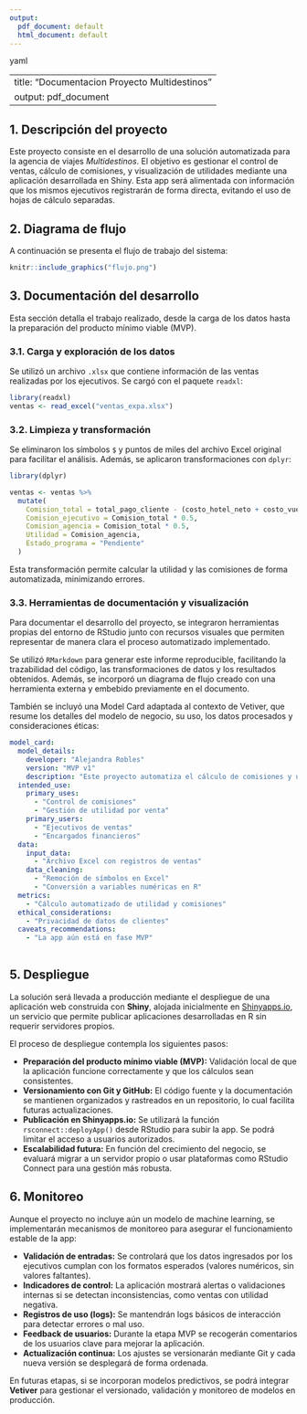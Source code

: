 ```yaml
---
output:
  pdf_document: default
  html_document: default
---
```

yaml

---
title: "Documentacion Proyecto Multidestinos"
output: pdf_document
---

## 1. Descripción del proyecto

Este proyecto consiste en el desarrollo de una solución automatizada para la agencia de viajes *Multidestinos*. El objetivo es gestionar el control de ventas, cálculo de comisiones, y visualización de utilidades mediante una aplicación desarrollada en Shiny. Esta app será alimentada con información que los mismos ejecutivos registrarán de forma directa, evitando el uso de hojas de cálculo separadas.

## 2. Diagrama de flujo

A continuación se presenta el flujo de trabajo del sistema:

```r
knitr::include_graphics("flujo.png")
```

## 3. Documentación del desarrollo

Esta sección detalla el trabajo realizado, desde la carga de los datos hasta la preparación del producto mínimo viable (MVP).

### 3.1. Carga y exploración de los datos

Se utilizó un archivo `.xlsx` que contiene información de las ventas realizadas por los ejecutivos. Se cargó con el paquete `readxl`:

```r
library(readxl)
ventas <- read_excel("ventas_expa.xlsx")
```

### 3.2. Limpieza y transformación

Se eliminaron los símbolos `$` y puntos de miles del archivo Excel original para facilitar el análisis. Además, se aplicaron transformaciones con `dplyr`:

```r
library(dplyr)

ventas <- ventas %>%
  mutate(
    Comision_total = total_pago_cliente - (costo_hotel_neto + costo_vuelo_neto + costo_seguro_neto + costo_excursion_neto),
    Comision_ejecutivo = Comision_total * 0.5,
    Comision_agencia = Comision_total * 0.5,
    Utilidad = Comision_agencia,
    Estado_programa = "Pendiente"
  )
```

Esta transformación permite calcular la utilidad y las comisiones de forma automatizada, minimizando errores.

### 3.3. Herramientas de documentación y visualización

Para documentar el desarrollo del proyecto, se integraron herramientas propias del entorno de RStudio junto con recursos visuales que permiten representar de manera clara el proceso automatizado implementado.

Se utilizó `RMarkdown` para generar este informe reproducible, facilitando la trazabilidad del código, las transformaciones de datos y los resultados obtenidos. Además, se incorporó un diagrama de flujo creado con una herramienta externa y embebido previamente en el documento.

También se incluyó una Model Card adaptada al contexto de Vetiver, que resume los detalles del modelo de negocio, su uso, los datos procesados y consideraciones éticas:

```yaml
model_card:
  model_details:
    developer: "Alejandra Robles"
    version: "MVP v1"
    description: "Este proyecto automatiza el cálculo de comisiones y utilidades para la agencia Multidestinos."
  intended_use:
    primary_uses: 
      - "Control de comisiones"
      - "Gestión de utilidad por venta"
    primary_users:
      - "Ejecutivos de ventas"
      - "Encargados financieros"
  data:
    input_data: 
      - "Archivo Excel con registros de ventas"
    data_cleaning:
      - "Remoción de símbolos en Excel"
      - "Conversión a variables numéricas en R"
  metrics:
    - "Cálculo automatizado de utilidad y comisiones"
  ethical_considerations:
    - "Privacidad de datos de clientes"
  caveats_recommendations:
    - "La app aún está en fase MVP"
    
```
## 5. Despliegue

La solución será llevada a producción mediante el despliegue de una aplicación web construida con **Shiny**, alojada inicialmente en [Shinyapps.io](https://www.shinyapps.io/), un servicio que permite publicar aplicaciones desarrolladas en R sin requerir servidores propios.

El proceso de despliegue contempla los siguientes pasos:

- **Preparación del producto mínimo viable (MVP):** Validación local de que la aplicación funcione correctamente y que los cálculos sean consistentes.
- **Versionamiento con Git y GitHub:** El código fuente y la documentación se mantienen organizados y rastreados en un repositorio, lo cual facilita futuras actualizaciones.
- **Publicación en Shinyapps.io:** Se utilizará la función `rsconnect::deployApp()` desde RStudio para subir la app. Se podrá limitar el acceso a usuarios autorizados.
- **Escalabilidad futura:** En función del crecimiento del negocio, se evaluará migrar a un servidor propio o usar plataformas como RStudio Connect para una gestión más robusta.

## 6. Monitoreo

Aunque el proyecto no incluye aún un modelo de machine learning, se implementarán mecanismos de monitoreo para asegurar el funcionamiento estable de la app:

- **Validación de entradas:** Se controlará que los datos ingresados por los ejecutivos cumplan con los formatos esperados (valores numéricos, sin valores faltantes).
- **Indicadores de control:** La aplicación mostrará alertas o validaciones internas si se detectan inconsistencias, como ventas con utilidad negativa.
- **Registros de uso (logs):** Se mantendrán logs básicos de interacción para detectar errores o mal uso.
- **Feedback de usuarios:** Durante la etapa MVP se recogerán comentarios de los usuarios clave para mejorar la aplicación.
- **Actualización continua:** Los ajustes se versionarán mediante Git y cada nueva versión se desplegará de forma ordenada.

En futuras etapas, si se incorporan modelos predictivos, se podrá integrar **Vetiver** para gestionar el versionado, validación y monitoreo de modelos en producción.


